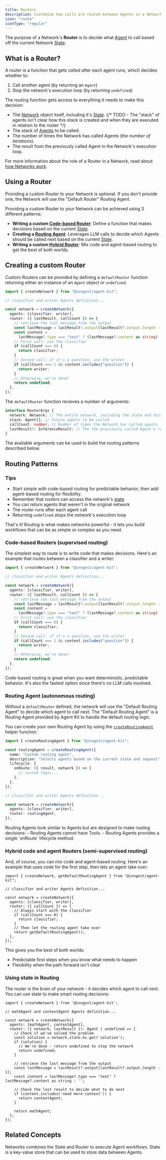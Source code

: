 ```yaml
---
title: Routers
description: Customize how calls are routed between Agents in a Network.
icon: "route"
iconType: "regular"
---
```


The purpose of a Network's **Router** is to decide what [Agent](/concepts/agents) to call based off the current Network [State](/concepts/state).

## What is a Router?

A router is a function that gets called after each agent runs, which decides whether to:

1. Call another agent (by returning an `Agent`)
2. Stop the network's execution loop (by returning `undefined`)

The routing function gets access to everything it needs to make this decision:

- The [Network](/concepts/networks) object itself, including it's [State](/concepts/state).
  {/* TODO - The "stack" of agents isn't clear how this stack is created and when they are executed in relation to the router */}
- The stack of [Agents](/concepts/agents) to be called.
- The number of times the Network has called Agents (_the number of iterations_).
- The result from the previously called Agent in the Network's execution loop.

For more information about the role of a Router in a Network, read about [how Networks work](/concepts/networks#how-networks-work).

## Using a Router

<Tip>
  Providing a custom Router to your Network is optional. If you don't provide
  one, the Network will use the "Default Router" Routing Agent.
</Tip>

Providing a custom Router to your Network can be achieved using 3 different patterns:

- **Writing a custom [Code-based Router](/concepts/routers#code-based-routers-supervised-routing)**: Define a function that makes decisions based on the current [State](/concepts/state).
- **Creating a [Routing Agent](/concepts/routers#routing-agent-autonomous-routing)**: Leverages LLM calls to decide which Agents should be called next based on the current [State](/concepts/state).
- **Writing a custom [Hybrid Router](/concepts/routers#hybrid-code-and-agent-routers-semi-supervised-routing)**: Mix code and agent-based routing to get the best of both worlds.

## Creating a custom Router

Custom Routers can be provided by defining a `defaultRouter` function returning either an instance of an `Agent` object or `undefined`.

```ts
import { createNetwork } from "@inngest/agent-kit";

// classifier and writer Agents definition...

const network = createNetwork({
  agents: [classifier, writer],
  router: ({ lastResult, callCount }) => {
    // retrieve the last message from the output
    const lastMessage = lastResult?.output[lastResult?.output.length - 1];
    const content =
      lastMessage?.type === "text" ? (lastMessage?.content as string) : "";
    // First call: use the classifier
    if (callCount === 0) {
      return classifier;
    }
    // Second call: if it's a question, use the writer
    if (callCount === 1 && content.includes("question")) {
      return writer;
    }
    // Otherwise, we're done!
    return undefined;
  },
});
```

The `defaultRouter` function receives a number of arguments:

```ts @inngest/agent-kit
interface RouterArgs {
  network: Network; // The entire network, including the state and history
  stack: Agent[]; // Future agents to be called
  callCount: number; // Number of times the Network has called agents
  lastResult?: InferenceResult; // The the previously called Agent's result
}
```

The available arguments can be used to build the routing patterns described below.

## Routing Patterns

### Tips

- Start simple with code-based routing for predictable behavior, then add agent-based routing for flexibility.
- Remember that routers can access the network's [state](/concepts/state)
- You can return agents that weren't in the original network
- The router runs after each agent call
- Returning `undefined` stops the network's execution loop

That's it! Routing is what makes networks powerful - it lets you build workflows that can be as simple or complex as you need.

### Code-based Routers (supervised routing)

The simplest way to route is to write code that makes decisions. Here's an example that routes between a classifier and a writer:

```ts
import { createNetwork } from "@inngest/agent-kit";

// classifier and writer Agents definition...

const network = createNetwork({
  agents: [classifier, writer],
  router: ({ lastResult, callCount }) => {
    // retrieve the last message from the output
    const lastMessage = lastResult?.output[lastResult?.output.length - 1];
    const content =
      lastMessage?.type === "text" ? (lastMessage?.content as string) : "";
    // First call: use the classifier
    if (callCount === 0) {
      return classifier;
    }
    // Second call: if it's a question, use the writer
    if (callCount === 1 && content.includes("question")) {
      return writer;
    }
    // Otherwise, we're done!
    return undefined;
  },
});
```

Code-based routing is great when you want deterministic, predictable behavior. It's also the fastest option since there's no LLM calls involved.

### Routing Agent (autonomous routing)

Without a `defaultRouter` defined, the network will use the "Default Routing Agent" to decide which agent to call next.
The "Default Routing Agent" is a Routing Agent provided by Agent Kit to handle the default routing logic.

You can create your own Routing Agent by using the [`createRoutingAgent`](/reference/network-router#createroutingagent) helper function:

```ts
import { createRoutingAgent } from "@inngest/agent-kit";

const routingAgent = createRoutingAgent({
  name: "Custom routing agent",
  description: "Selects agents based on the current state and request",
  lifecycle: {
    onRoute: ({ result, network }) => {
      // custom logic...
    },
  },
});

// classifier and writer Agents definition...

const network = createNetwork({
  agents: [classifier, writer],
  router: routingAgent,
});
```

<Warning>
  Routing Agents look similar to Agents but are designed to make routing
  decisions: - Routing Agents cannot have Tools. - Routing Agents provides a
  single `onRoute` lifecycle method.
</Warning>

### Hybrid code and agent Routers (semi-supervised routing)

And, of course, you can mix code and agent-based routing. Here's an example that uses code for the first step, then lets an agent take over:

```tsx
import { createNetwork, getDefaultRoutingAgent } from "@inngest/agent-kit";

// classifier and writer Agents definition...

const network = createNetwork({
  agents: [classifier, writer],
  router: ({ callCount }) => {
    // Always start with the classifier
    if (callCount === 0) {
      return classifier;
    }
    // Then let the routing agent take over
    return getDefaultRoutingAgent();
  },
});
```

This gives you the best of both worlds:

- Predictable first steps when you know what needs to happen
- Flexibility when the path forward isn't clear

### Using state in Routing

The router is the brain of your network - it decides which agent to call next. You can use state to make smart routing decisions:

```tsx
import { createNetwork } from '@inngest/agent-kit';

// mathAgent and contextAgent Agents definition...

const network = createNetwork({
  agents: [mathAgent, contextAgent],
  router: ({ network, lastResult }): Agent | undefined => {
    // Check if we've solved the problem
    const solution = network.state.kv.get('solution');
    if (solution) {
      // We're done - return undefined to stop the network
      return undefined;
    }

    // retrieve the last message from the output
    const lastMessage = lastResult?.output[lastResult?.output.length - 1];
    const content = lastMessage?.type === 'text' ? lastMessage?.content as string : '';

    // Check the last result to decide what to do next
    if (content.includes('need more context')) {
      return contextAgent;
    }

    return mathAgent;
  };
});
```

## Related Concepts

<CardGroup>
  <Card title="Networks" icon="route" href="/concepts/networks">
    Networks combines the State and Router to execute Agent workflows.
  </Card>
  <Card title="State" icon="database" href="/concepts/state">
    State is a key-value store that can be used to store data between Agents.
  </Card>
</CardGroup>
